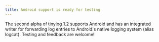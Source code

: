 ```yaml
---
title: Android support is ready for testing
---
```


The second alpha of tinylog 1.2 supports Android and has an integrated writer for forwarding log entries to Android's native logging system (alias logcat). Testing and feedback are welcome!
